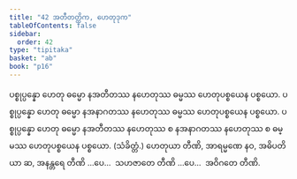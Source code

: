 ```yaml
---
title: "42 အတီတတ္တိက, ဟေတုဒုက"
tableOfContents: false
sidebar:
  order: 42
type: "tipitaka"
basket: "ab"
book: "p16"
---
```



<DynamicBreadcrumb />

<Division number="84" book="p16" e="ch" v="40" p="271">

<Paragraph number="216" book="p16">
ပစ္စုပ္ပန္နော ဟေတု ဓမ္မော နအတီတဿ နဟေတုဿ ဓမ္မဿ ဟေတုပစ္စယေန ပစ္စယော. ပစ္စုပ္ပန္နော ဟေတု ဓမ္မော နအနာဂတဿ နဟေတုဿ ဓမ္မဿ ဟေတုပစ္စယေန ပစ္စယော. ပစ္စုပ္ပန္နော ဟေတု ဓမ္မော နအတီတဿ နဟေတုဿ စ နအနာဂတဿ နဟေတုဿ စ ဓမ္မဿ ဟေတုပစ္စယေန ပစ္စယော. (သံခိတ္တံ.) ဟေတုယာ တီဏိ, အာရမ္မဏေ နဝ, အဓိပတိယာ ဆ, အနန္တရေ တီဏိ …ပေ…  သဟဇာတေ တီဏိ …ပေ…  အဝိဂတေ တီဏိ.
</Paragraph>
</Division>